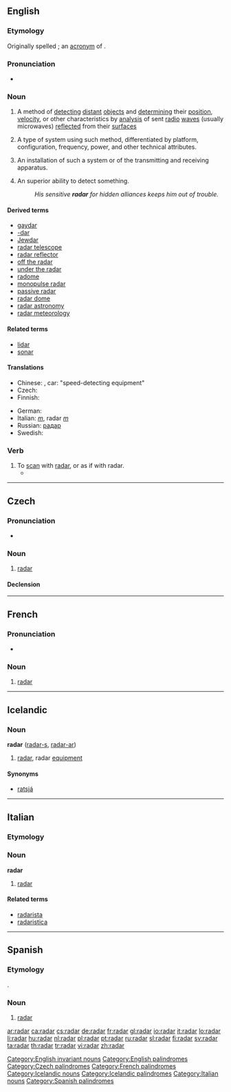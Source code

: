 {{wikipedia}}
{{also|raðar}}
==English==

===Etymology===
Originally spelled {{term|RADAR}}; an [[acronym]] of {{term||[[radio]] [[detection]] [[and]] [[ranging]]}}.

===Pronunciation===
* {{IPA|/ˈreɪdɑː(r)/}}

===Noun===
{{en-noun|radars|-}}

# {{uncountable}} A method of [[detecting]] [[distant]] [[object]]s and [[determining]] their [[position]], [[velocity]], or other characteristics by [[analysis]] of sent [[radio]] [[wave]]s (usually microwaves) [[reflect]]ed from their [[surface]]s
# {{countable}} A type of system using such method, differentiated by platform, configuration, frequency, power, and other technical attributes.
# {{countable}} An installation of such a system or of the transmitting and receiving apparatus.
# {{countable}} An superior ability to detect something.
#: ''His sensitive '''radar''' for hidden alliances keeps him out of trouble.''

====Derived terms====
* [[gaydar]]
* [[-dar]]
* [[Jewdar]]
* [[radar telescope]]
* [[radar reflector]]
* [[off the radar]]
* [[under the radar]]
* [[radome]]
* [[monopulse radar]]
* [[passive radar]]
* [[radar dome]]
* [[radar astronomy]]
* [[radar meteorology]]

====Related terms====
* [[lidar]]
* [[sonar]]

====Translations====
{{trans-top|method of detecting distant objects}}
* Chinese: {{t|cmn|雷達|tr=léidá|sc=Hani|xs=Mandarin}}, car: {{t|cmn|測速裝置|tr=cè sù zhuāngzhì|sc=Hani|xs=Mandarin}} "speed-detecting equipment"
* Czech: {{t+|cs|radar|m}}
* Finnish: {{t+|fi|tutka}}
{{trans-mid}}
* German: {{t+|de|Radar|m}}
* Italian: {{radiotelemetro}} ''[[m]]'', radar ''[[m]]''
* Russian: [[радар]] {{m}}
* Swedish: {{t+|sv|radar|c}}
{{trans-bottom}}

===Verb===
{{en-verb}}

# To [[scan]] with [[#Noun|radar]], or as if with radar.
#* {{quote-book|year=2002|author=Brian Jonathan Wolk|title=Ohio Traffic Tickets are for the Birds|url=http://books.google.com/books?id=yy6Jx7BPksAC|isbn=0595215211|page=156
|passage= He '''radars''' you while he's sitting in his patrol vehicle under a bridge.}}

[[Category:English invariant nouns]]
[[Category:English palindromes]]

----

==Czech==

===Pronunciation===
* {{IPA|/radar/|lang=cs}}

===Noun===
{{cs-noun|g=m}}

# [[#English|radar]]

====Declension====
{{cs-noun-decl|radar|radaru|radaru|radar|radare|radaru|radarem |radary|radarů|radarům|radary|radary|radarech|radary}}

[[Category:Czech palindromes]]

----

==French==

===Pronunciation===
* {{IPA|lang=fr|/ʁa.daʁ/}}

===Noun===
{{fr-noun|m}}

# [[radar]]

[[Category:French palindromes]]

----

==Icelandic==

===Noun===
'''radar''' {{m}} ([[radars|radar-s]], [[radarar|radar-ar]])

# [[#English|radar]], radar [[equipment]]

====Synonyms====
* {{i-c|radar}} [[ratsjá]] {{f}}

[[Category:Icelandic nouns]]
[[Category:Icelandic palindromes]]

----

==Italian==
{{wikipedia|lang=it}}

===Etymology===
{{etyl|en|it}}

===Noun===
'''radar''' {{m|inv}}

# [[#English|radar]]

====Related terms====
* [[radarista]]
* [[radaristica]]

[[Category:Italian nouns]]

----

==Spanish==

===Etymology===
{{etyl|en|es}} {{term|radar|lang=en}}.

===Noun===
{{es-noun-m-unc}}

# [[#Englsh|radar]]

[[Category:Spanish palindromes]]

[[ar:radar]]
[[ca:radar]]
[[cs:radar]]
[[de:radar]]
[[fr:radar]]
[[gl:radar]]
[[io:radar]]
[[it:radar]]
[[lo:radar]]
[[li:radar]]
[[hu:radar]]
[[nl:radar]]
[[pl:radar]]
[[pt:radar]]
[[ru:radar]]
[[sl:radar]]
[[fi:radar]]
[[sv:radar]]
[[ta:radar]]
[[th:radar]]
[[tr:radar]]
[[vi:radar]]
[[zh:radar]]